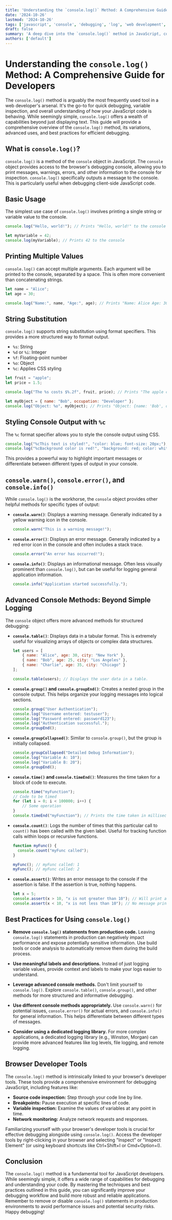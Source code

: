 ```yaml
---
title: 'Understanding the `console.log()` Method: A Comprehensive Guide for Developers'
date: '2024-10-26'
lastmod: '2024-10-26'
tags: ['javascript', 'console', 'debugging', 'log', 'web development', 'front-end', 'developer tools']
draft: false
summary: 'A deep dive into the `console.log()` method in JavaScript, covering its usage, advanced features, and best practices for effective debugging in web development.'
authors: ['default']
---
```


# Understanding the `console.log()` Method: A Comprehensive Guide for Developers

The `console.log()` method is arguably the most frequently used tool in a web developer's arsenal.  It's the go-to for quick debugging, variable inspection, and overall understanding of how your JavaScript code is behaving.  While seemingly simple, `console.log()` offers a wealth of capabilities beyond just displaying text. This guide will provide a comprehensive overview of the `console.log()` method, its variations, advanced uses, and best practices for efficient debugging.

## What is `console.log()`?

`console.log()` is a method of the `console` object in JavaScript.  The `console` object provides access to the browser's debugging console, allowing you to print messages, warnings, errors, and other information to the console for inspection. `console.log()` specifically outputs a message to the console. This is particularly useful when debugging client-side JavaScript code.

## Basic Usage

The simplest use case of `console.log()` involves printing a single string or variable value to the console.

```javascript
console.log("Hello, world!"); // Prints "Hello, world!" to the console

let myVariable = 42;
console.log(myVariable); // Prints 42 to the console
```

## Printing Multiple Values

`console.log()` can accept multiple arguments.  Each argument will be printed to the console, separated by a space.  This is often more convenient than concatenating strings.

```javascript
let name = "Alice";
let age = 30;

console.log("Name:", name, "Age:", age); // Prints "Name: Alice Age: 30" to the console
```

## String Substitution

`console.log()` supports string substitution using format specifiers. This provides a more structured way to format output.

*   `%s`:  String
*   `%d` or `%i`: Integer
*   `%f`: Floating-point number
*   `%o`: Object
*   `%c`: Applies CSS styling

```javascript
let fruit = "apple";
let price = 1.5;

console.log("The %s costs $%.2f", fruit, price); // Prints "The apple costs $1.50"

let myObject = { name: "Bob", occupation: "Developer" };
console.log("Object: %o", myObject); // Prints "Object: {name: 'Bob', occupation: 'Developer'}" including all object details.
```

## Styling Console Output with `%c`

The `%c` format specifier allows you to style the console output using CSS.

```javascript
console.log("%cThis text is styled!", "color: blue; font-size: 20px;");
console.log("%cBackground color is red!", "background: red; color: white;");
```

This provides a powerful way to highlight important messages or differentiate between different types of output in your console.

##  `console.warn()`, `console.error()`, and `console.info()`

While `console.log()` is the workhorse, the `console` object provides other helpful methods for specific types of output:

*   **`console.warn()`**: Displays a warning message.  Generally indicated by a yellow warning icon in the console.

    ```javascript
    console.warn("This is a warning message!");
    ```

*   **`console.error()`**: Displays an error message.  Generally indicated by a red error icon in the console and often includes a stack trace.

    ```javascript
    console.error("An error has occurred!");
    ```

*   **`console.info()`**: Displays an informational message.  Often less visually prominent than `console.log()`, but can be useful for logging general application information.

    ```javascript
    console.info("Application started successfully.");
    ```

## Advanced Console Methods: Beyond Simple Logging

The `console` object offers more advanced methods for structured debugging:

*   **`console.table()`**: Displays data in a tabular format.  This is extremely useful for visualizing arrays of objects or complex data structures.

    ```javascript
    let users = [
        { name: "Alice", age: 30, city: "New York" },
        { name: "Bob", age: 25, city: "Los Angeles" },
        { name: "Charlie", age: 35, city: "Chicago" }
    ];

    console.table(users); // Displays the user data in a table.
    ```

*   **`console.group()` and `console.groupEnd()`**:  Creates a nested group in the console output. This helps organize your logging messages into logical sections.

    ```javascript
    console.group("User Authentication");
    console.log("Username entered: testuser");
    console.log("Password entered: password123");
    console.log("Authentication successful.");
    console.groupEnd();
    ```

*   **`console.groupCollapsed()`**:  Similar to `console.group()`, but the group is initially collapsed.

    ```javascript
    console.groupCollapsed("Detailed Debug Information");
    console.log("Variable A: 10");
    console.log("Variable B: 20");
    console.groupEnd();
    ```

*   **`console.time()` and `console.timeEnd()`**:  Measures the time taken for a block of code to execute.

    ```javascript
    console.time("myFunction");
    // Code to be timed
    for (let i = 0; i < 100000; i++) {
        // Some operation
    }
    console.timeEnd("myFunction"); // Prints the time taken in milliseconds.
    ```

*   **`console.count()`**: Logs the number of times that this particular call to `count()` has been called with the given label.  Useful for tracking function calls within loops or recursive functions.

    ```javascript
    function myFunc() {
      console.count("myFunc called");
    }

    myFunc(); // myFunc called: 1
    myFunc(); // myFunc called: 2
    ```

*   **`console.assert()`**:  Writes an error message to the console if the assertion is false. If the assertion is true, nothing happens.

    ```javascript
    let x = 5;
    console.assert(x > 10, "x is not greater than 10"); // Will print an error message to the console.
    console.assert(x < 10, "x is not less than 10"); // No message printed.
    ```

## Best Practices for Using `console.log()`

*   **Remove `console.log()` statements from production code.** Leaving `console.log()` statements in production can negatively impact performance and expose potentially sensitive information.  Use build tools or code analysis to automatically remove them during the build process.

*   **Use meaningful labels and descriptions.**  Instead of just logging variable values, provide context and labels to make your logs easier to understand.

*   **Leverage advanced console methods.**  Don't limit yourself to `console.log()`.  Explore `console.table()`, `console.group()`, and other methods for more structured and informative debugging.

*   **Use different console methods appropriately.** Use `console.warn()` for potential issues, `console.error()` for actual errors, and `console.info()` for general information. This helps differentiate between different types of messages.

*   **Consider using a dedicated logging library.** For more complex applications, a dedicated logging library (e.g., Winston, Morgan) can provide more advanced features like log levels, file logging, and remote logging.

## Browser Developer Tools

The `console.log()` method is intrinsically linked to your browser's developer tools. These tools provide a comprehensive environment for debugging JavaScript, including features like:

*   **Source code inspection:** Step through your code line by line.
*   **Breakpoints:** Pause execution at specific lines of code.
*   **Variable inspection:** Examine the values of variables at any point in time.
*   **Network monitoring:** Analyze network requests and responses.

Familiarizing yourself with your browser's developer tools is crucial for effective debugging alongside using `console.log()`.  Access the developer tools by right-clicking in your browser and selecting "Inspect" or "Inspect Element" (or using keyboard shortcuts like Ctrl+Shift+I or Cmd+Option+I).

## Conclusion

The `console.log()` method is a fundamental tool for JavaScript developers.  While seemingly simple, it offers a wide range of capabilities for debugging and understanding your code. By mastering the techniques and best practices outlined in this guide, you can significantly improve your debugging workflow and build more robust and reliable applications. Remember to remove or disable `console.log()` statements in production environments to avoid performance issues and potential security risks. Happy debugging!
